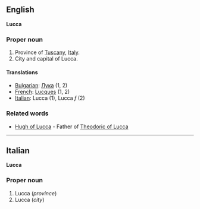==English==
'''Lucca'''

===Proper noun===

#Province of [[Tuscany]], [[Italy]].
#City and capital of Lucca.

====Translations====

*[[Bulgarian]]: [[Лука]] (1, 2)
*[[French]]: [[Lucques]] (1, 2)
*[[Italian]]: Lucca '' '' (1), Lucca ''f'' (2)

===Related words===
*[[en:Hugh of Lucca|Hugh of Lucca]] - Father of [[en:Theodoric of Lucca|Theodoric of Lucca]]

----

==Italian==
'''Lucca'''

===Proper noun===

#Lucca (''province'')
#Lucca (''city'')